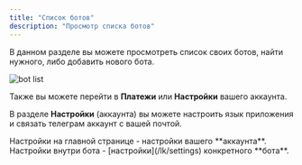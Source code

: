```yaml
---
title: "Список ботов"
description: "Просмотр списка ботов"
---
```


В данном разделе вы можете просмотреть список своих ботов, найти нужного, либо добавить нового бота.

<img src="/images/lk-bot-list.jpg" alt="bot list" />

Также вы можете перейти в **Платежи** или **Настройки** вашего аккаунта.

В разделе **Настройки** (аккаунта) вы можете настроить язык приложения и связать телеграм аккаунт с вашей почтой.

<Info>
  Настройки на главной странице - настройки вашего **аккаунта**. Настройки
  внутри бота - [настройки](/lk/settings) конкретного **бота**.
</Info>
